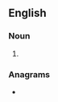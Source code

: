 ==English==

===Noun===
{{head|en|noun plural form}}

# {{plural of|IBM|lang=en}}

===Anagrams===
* {{anagrams|en|BMIs|MIBs|MISB|bims|mibs}}